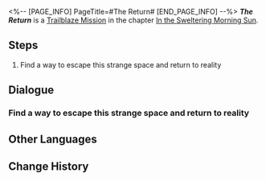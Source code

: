 <%-- [PAGE_INFO]
PageTitle=#The Return#
[END_PAGE_INFO] --%>
{{Stub|Dialogue.}}
{{Mission Infobox
|id            = 1011403
|title         = 
|image         = <!--Mission The Return.png-->
|type          = Trailblaze
|event_name    = 
|chapter       = In the Sweltering Morning Sun
|requirements  = [[Trailblaze Mission]] ''[[Roads to the Past Have Long Been Closed]]'' completed
|summary       = You defeat Cocolia, the Supreme Guardian corrupted by the Stellaron, diminishing its impact. The news of your victory shall be spread throughout Belobog.
|characters    = Bronya; Dan Heng; March 7th; Seele; Trailblazer
|startLocation = [[Jarilo-VI]] - [[Everwinter Hill]]
|world         = Jarilo-VI
|area          = Everwinter Hill
|prev          = Roads to the Past Have Long Been Closed
|next          = In the Dangerous Muddy Swamp
|exp           = 1200
|credits       = 
|stellarJade   = 80
|other         = {{Card List|1=Traveler's Guide*5; Refined Aether*4; Enigmatic Ectostella*2; "Everwinter"*1 { text = "Everwinter" }; "Fate"*1 { text = "Fate" }}}
}}
'''''The Return''''' is a [[Trailblaze Mission]] in the chapter [[In the Sweltering Morning Sun]].

==Steps==
# Find a way to escape this strange space and return to reality

<!--
==Gameplay Notes==

--><!--
==Trial Character==

-->
==Dialogue==
{{Stub Dialogue}}
===Find a way to escape this strange space and return to reality===
{{Mission Description|type=trailblaze|location=Everwinter Hill|You wake up in a strange place surrounded by nebulous stars, seemingly enveloped by an amber-colored destiny.<br />The last thing you remember is being pierced by Cocolia's lance... Could this be the afterlife? But your mind is still very clear and your body still has strength... These resounding voices in your head seem to be guiding you, telling you that you are still alive.<br />Your companions might still be in fierce combat with Cocolia. You have to find a way to get back to their side, no matter what.}}
{{Dialogue Start}}
:{{tx}}
{{Dialogue End}}

==Other Languages==
{{Other Languages
|en   = The Return
|zhs  = 回归
|zht  = 回歸
|ja   = リターンズ
|ko   = 복귀
|es   = El regreso
|fr   = Le retour
|ru   = Возвращение
|th   = หวนคืน
|vi   = Trở Lại...
|de   = Die Rückkehr
|id   = Kembali
|pt   = O Retorno
}}

==Change History==
{{Change History|1.0}}
